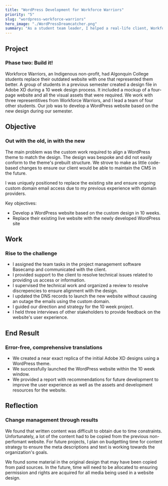 ```yaml
---
title: "WordPress Development for Workforce Warriors"
priority: "5"
slug: "wordpress-workforce-warriors"
hero_image: "./WordPressDreamcatcher.png"
summary: "As a student team leader, I helped a real-life client, Workforce Warriors launch their website based on a bespoke design made by other students. This website replaced an outdated website and now represents them in a more appealing way."
---
```





## Project
### Phase two: Build it!
<SectionSummary
    summary="The web development effort for Workforce Warriors went from design to live in 10 weeks, based on a design they made previously."
 />
Workforce Warriors, an Indigenous non-profit, had Algonquin College students replace their outdated website with one that represented them better. A group of students in a previous semester created a design file in Adobe XD during a 10 week design process. It included a mockup of a four-page website and all the visual assets that were required. We work with three representitives from Workforce Warriors, and I lead a team of four other students. Our job was to develop a WordPress website based on the new design during our semester.

## Objective
### Out with the old, in with the new
<SectionSummary
    summary="The goal was to develop a functional website in WordPress to replace their existing website."
 />
The main problem was the custom work required to align a WordPress theme to match the design. The design was bespoke and did not easily conform to the theme's prebuilt structure. We strove to make as little code-based changes to ensure our client would be able to maintain the CMS in the future.

I was uniquely positioned to replace the existing site and ensure ongoing custom domain email access due to my previous experience with domain providers.

Key objectives:
- Develop a WordPress website based on the custom design in 10 weeks.
- Replace their existing live website with the newly developed WordPress site

## Work
### Rise to the challenge
<SectionSummary
    summary="As team manager, I was its client liason, supervised the technical work, modify critical settings and held stakeholder interviews."
 />
- I assigned the team tasks in the project management software Basecamp and communicated with the client. 
- I provided support to the client to resolve technical issues related to providing us access or information.
- I supervised the technical work and organized a review to resolve discrepencies to ensure alignment with the design.
- I updated the DNS records to launch the new website without causing an outage the emails using the custom domain.
- I guided our direction and strategy for the 10 week project.
- I held three interviews of other stakeholders to provide feedback on the website's user experience.

## End Result
### Error-free, comprehensive translations
<SectionSummary
    summary="We developed a functional, design-accurate site within 10 weeks."
 />
- We created a near exact replica of the initial Adobe XD designs using a WordPress theme.
- We successfully launched the WordPress website within the 10 week window.
- We provided a report with recommendations for future development to improve the user experience as well as the assets and development resources for the website.

## Reflection
### Change management through results
<SectionSummary
    summary="Obtaining quality written content and images was a challenge. More user testing and content strategy could have improved the end result."
 />
We found that written content was difficult to obtain due to time constraints. Unfortunately, a lot of the content had to be copied from the previous non-perfomant website. For future projects, I plan on budgetting time for content strategy to ensure the meta descriptions and text is working towards the organization's goals.

We found some material in the original design that may have been copied from paid sources. In the future, time will need to be allocated to ensuring permission and rights are acquired for all media being used in a website design.

